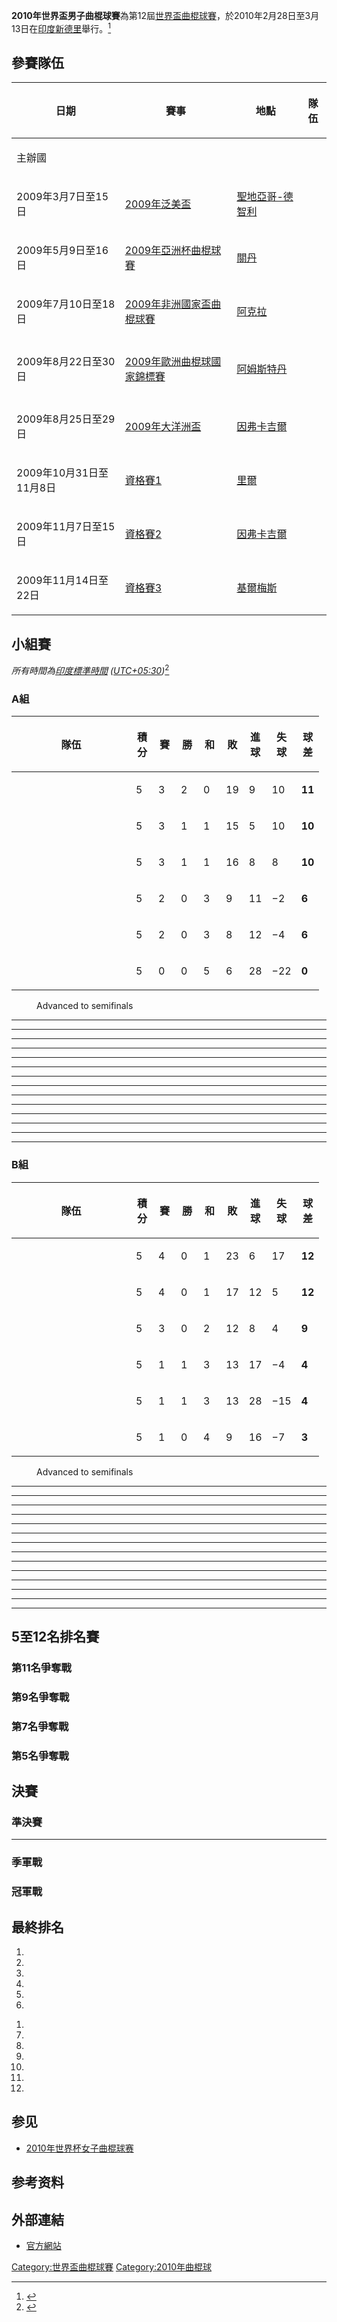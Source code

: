 {{Infobox hockey
| tournament = 2010年世界盃男子曲棍球賽
| other_titles = 
| image = FIHWorldCupDelhi2010.jpg
| size = 200px
| caption = Official logo
| country = India
| city = [[新德里|新德里]]
| venues = [[Dhyan_Chand_National_Stadium|Dhyan Chand National Stadium]]
| teams = 12
| champions = {{fh|Australia}}
| count = 2
| second = {{fh|Germany}}
| third = {{fh|Netherlands}}
| matches = 38
| goals = 199
| top_scorer = {{flagicon|Australia}} [[Luke_Doerner|Luke Doerner]]<br />{{flagicon|Netherlands}} [[Taeke_Taekema|Taeke Taekema]]
| top_scorer_goals = 8
| best_player = {{flagicon|Netherlands}} [[Guus_Vogels|Guus Vogels]]
| previous_year = 2006
| previous_tournament = 2006年世界盃男子曲棍球賽
| next_year = 2014
| next_tournament = 2014年世界盃男子曲棍球賽
}}

'''2010年世界盃男子曲棍球賽'''為第12屆[[世界盃曲棍球賽|世界盃曲棍球賽]]，於2010年2月28日至3月13日在[[印度|印度]][[新德里|新德里]]舉行。<ref>{{cite web|url=http://www.fih.ch/en/news-1347-2010-men-s-hockey-world-cup-to-be-staged|title=2010 Men’s Hockey World Cup to be staged in New Delhi|date=2007-11-07|publisher=FIH|accessdate=2012-11-03|archive-date=2013-12-03|archive-url=https://web.archive.org/web/20131203013919/http://www.fih.ch/en/news-1347-2010-men-s-hockey-world-cup-to-be-staged|dead-url=no}}</ref>


==參賽隊伍==
{| class=wikitable
!日期
!賽事
!地點
!隊伍
|-
|colspan=3|主辦國
|{{fh|India}}
|-
|2009年3月7日至15日
|[[2009年男子泛美盃|2009年泛美盃]]
|{{CHI}} [[聖地亞哥-德智利|聖地亞哥-德智利]]
|{{fh|Canada}}
|-
|2009年5月9日至16日
|[[2009年亞洲杯男子曲棍球賽|2009年亞洲杯曲棍球賽]]
|{{MAS}}[[關丹|關丹]]
|{{fh|South Korea}}
|-
|2009年7月10日至18日
|[[2009年男子非洲國家盃曲棍球賽|2009年非洲國家盃曲棍球賽]]
|{{GHA}} [[阿克拉|阿克拉]]
|{{fh|South Africa}}
|-
|2009年8月22日至30日
|[[2009年男子歐洲曲棍球國家錦標賽|2009年歐洲曲棍球國家錦標賽]]
|{{NED}} [[阿姆斯特丹|阿姆斯特丹]]
|{{fh|England}}<br />{{fh|Germany}}<br />{{fh|Netherlands}}<br />{{fh|Spain}}
|-
|2009年8月25日至29日
|[[2009年大洋洲盃|2009年大洋洲盃]]
|{{NZL}} [[因弗卡吉爾|因弗卡吉爾]]
|{{fh|Australia}}
|-
|2009年10月31日至11月8日
|[[2009年世界盃男子曲棍球賽資格賽#資格賽1|資格賽1]]
|{{FRA}} [[里爾|里爾]]
|{{fh|Pakistan}}
|-
|2009年11月7日至15日
|[[2009年世界盃男子曲棍球賽資格賽#資格賽2|資格賽2]]
|{{NZL}} [[因弗卡吉爾|因弗卡吉爾]]
|{{fh|New Zealand}}
|-
|2009年11月14日至22日
|[[2009年世界盃男子曲棍球賽資格賽#資格賽3|資格賽3]]
|{{ARG}} [[基爾梅斯|基爾梅斯]]
|{{fh|Argentina}}
|}

==小組賽==
''所有時間為[[印度標準時間|印度標準時間]] ([[UTC+05:30|UTC+05:30]])''<ref>{{cite web|url=http://timesofindia.indiatimes.com/sports/articleshow/5502664.cms|title=2010 FIH Men's Hockey World Cup - Schedule & Results|publisher=The Times of India|work=indiatimes.com|accessdate=2010-03-02|archive-date=2010-03-04|archive-url=https://web.archive.org/web/20100304063352/http://timesofindia.indiatimes.com/sports/articleshow/5502664.cms|dead-url=no}}</ref>
=== A組 ===
{| class=wikitable style="text-align:center"
!width=175|隊伍
!width=20|積分
!width=20|賽
!width=20|勝
!width=20|和
!width=20|敗
!width=20|進球
!width=20|失球
!width=20|球差
|-bgcolor="ccffcc"
|align=left|{{fh|Germany}}
|5||3||2||0||19||9||10||'''11'''
|-bgcolor="ccffcc"
|align=left|{{fh|Netherlands}}
|5||3||1||1||15||5||10||'''10'''
|-
|align=left|{{fh|South Korea}}
|5||3||1||1||16||8||8||'''10'''
|-
|align=left|{{fh|Argentina}}
|5||2||0||3||9||11||−2||'''6'''
|-
|align=left|{{fh|New Zealand}}
|5||2||0||3||8||12||−4||'''6'''
|-
|align=left|{{fh|Canada}}
|5||0||0||5||6||28||−22||'''0'''
|}
:{{colorbox|#ccffcc}} Advanced to semifinals

{{fieldhockeybox|date=2010年3月1日 |time=16:35 |team1={{fh-rt|New Zealand}} |score=3 – 2 |team2={{fh|Canada}} |report=[http://www.fih.ch/files/competitions/2010/WC%20Delhi/Day%202/2010-0301-NZL_CAN.pdf Report] |goals1=[[Priyesh_Bhana|Bhana]] {{fhgoal|FG|11}}<br />[[Nicholas_Haig|Haig]] {{fhgoal|PC|47}}<br />[[Ryan_Archibald|Archibald]] {{fhgoal|FG|66}} |goals2=[[Mark_Pearson_(field_hockey)|Pearson]] {{fhgoal|FG|1}}<br />[[Philip_Wright_(field_hockey)|Wright]] {{fhgoal|FG|20}} |umpires=Satinder Kumar (IND)<br /> Marcelo Servetto (ESP)}}
----
{{fieldhockeybox|date=2010年3月1日 |time=18:35 |team1={{fh-rt|Germany}} |score=2 – 2 |team2={{fh|South Korea}} |report=[http://www.fih.ch/files/competitions/2010/WC%20Delhi/Day%202/2010-0301-GER_KOR.pdf Report] |goals1=[[弗洛里安·富克斯|弗洛里安·富克斯]] {{fhgoal|FG|50}}<br />[[本亚明·韦斯|本亚明·韦斯]] {{fhgoal|PC|58}} |goals2=[[Hyun_Hye-Sung|Hyun Hye-Sung]] {{fhgoal|PC|4}}<br />[[Lee_Nam-Yong|Lee Nam-Yong]] {{fhgoal|FG|15}} |umpires=Ged Curran (SCO)<br />Tim Pullman (AUS)}}
----
{{fieldhockeybox|date=2010年3月1日 |time=20:35 |team1={{fh-rt|Netherlands}} |score=3 – 0 |team2={{fh|Argentina}} |report=[http://www.fih.ch/files/competitions/2010/WC%20Delhi/Day%202/2010-0301-NED_ARG.pdf Report] |goals1=[[Taeke_Taekema|Taekema]] {{fhgoal|PC|13|PC|35|PC|61}} |goals2= |umpires=Hamish Jamson (ENG)<br />David Gentles (AUS)}}
----
{{fieldhockeybox|date=2010年3月3日 |time=16:35 |team1={{fh-rt|Canada}} |score=0 – 6 |team2={{fh|Germany}} |report=[http://www.fih.ch/files/competitions/2010/WC%20Delhi/Day%204/2010-0303-CAN_GER.pdf Report] |goals1= |goals2=[[本亚明·韦斯|本亚明·韦斯]] {{fhgoal|FG|3}}<br />[[扬-马尔科·蒙塔格|扬-马尔科·蒙塔格]] {{fhgoal|PC|21}}<br />[[马克西米利安·米勒|马克西米利安·米勒]] {{fhgoal|PC|22}}<br />[[Martin_Haener|Haener]] {{fhgoal|PC|27}}<br />[[弗洛里安·富克斯|弗洛里安·富克斯]] {{fhgoal|FG|58|FG|63}} |umpires=David Gentles (AUS)<br />Kim Hong-Lae (KOR)}}
----
{{fieldhockeybox|date=2010年3月3日 |time=16:35 |team1={{fh-rt|Argentina}} |score=1 – 2 |team2={{fh|South Korea}} |report=[http://www.fih.ch/files/competitions/2010/WC%20Delhi/Day%204/2010-0303-ARG_KOR.pdf Report] |goals1=[[法昆多·卡力歐尼|法昆多·卡力歐尼]] {{fhgoal|FG|53}} |goals2=[[Lee_Nam-Yong|Lee Nam-Yong]] {{fhgoal|FG|62}}<br />[[Nam_Hyun-Woo|Nam Hyun-Woo]] {{fhgoal|PC|70}} |umpires=Christian Blasch (GER)<br />Satinder Kumar (IND)}}
----
{{fieldhockeybox|date=2010年3月3日 |time=20:35 |team1={{fh-rt|New Zealand}} |score=1 – 3 |team2={{fh|Netherlands}} |report=[http://www.fih.ch/files/competitions/2010/WC%20Delhi/Day%204/2010-0303-NZL_NED.pdf Report] |goals1=[[Phillip_Burrows|Burrows]] {{fhgoal|FG|1}} |goals2=[[Ronald_Brouwer|Brouwer]] {{fhgoal|FG|2}}<br />[[Taeke_Taekema|Taekema]] {{fhgoal|PC|7}} <br />[[Jeroen_Hertzberger|Hertzberger]] {{fhgoal|FG|27}} |umpires=Marcelo Servetto (ESP)<br />John Wright (RSA)}}
----
{{fieldhockeybox|date=2010年3月5日 |time=16:35 |team1={{fh-rt|South Korea}} |score=1 – 2 |team2={{fh|New Zealand}} |report=[http://www.fih.ch/files/competitions/2010/WC%20Delhi/Day%206/2010-0305-KOR_NZL.pdf Report] |goals1=[[Lee_Nam-Yong|Lee Nam-Yong]] {{fhgoal|PS|70}} |goals2=[[Andy_Hayward_(field_hockey)|Hayward]] {{fhgoal|PC|4}}<br />[[Dean_Couzins|Couzins]] {{fhgoal|PS|22}} |umpires=Gary Simmonds (RSA)<br /> Satinder Kumar (IND)}}
----
{{fieldhockeybox|date=2010年3月5日 |time=18:35 |team1={{fh-rt|Netherlands}} |score=6 – 0 |team2={{fh|Canada}} |report=[http://www.fih.ch/files/competitions/2010/WC%20Delhi/Day%206/2010-0305-NED_CAN.pdf Report] |goals1=[[Taeke_Taekema|Taekema]] {{fhgoal|PC|41}}<br />[[Ronald_Brouwer|Brouwer]] {{fhgoal|FG|43}}<br />[[Rogier_Hofman|Hofman]] {{fhgoal|FG|48|FG|56}}<br />[[Rob_Reckers|Reckers]] {{fhgoal|FG|53|PC|63}} |goals2= |umpires=Kim Hong-Lae (KOR)<br />Ged Curran (SCO)}}
----
{{fieldhockeybox|date=2010年3月5日 |time=20:35 |team1={{fh-rt|Germany}} |score=4 – 3 |team2={{fh|Argentina}} |report=[http://www.fih.ch/files/competitions/2010/WC%20Delhi/Day%206/2010-0305-GER_ARG.pdf Report] |goals1=[[马丁·茨维克尔|马丁·茨维克尔]] {{fhgoal|FG|5|PC|14}}<br />[[马蒂亚斯·维特豪斯|马蒂亚斯·维特豪斯]] {{fhgoal|FG|23}} <br />[[Martin_Hëner|Hëner]] {{fhgoal|PC|51}} |goals2=[[盧卡斯·馬汀·維拉|盧卡斯·馬汀·維拉]] {{fhgoal|FG|6}}<br />[[馬提亞斯·安利奎·培列德斯|馬提亞斯·安利奎·培列德斯]] {{fhgoal|PC|34}}<br />[[佩德羅·伊巴拉|佩德羅·伊巴拉]] {{fhgoal|PC|55}} |umpires=Roel van Eert (NED)<br />Andy Mair (SCO)}}
----
{{fieldhockeybox|date=2010年3月7日 |time=16:35 |team1={{fh-rt|South Korea}} |score=9 – 2 |team2={{fh|Canada}} |report=[http://www.fih.ch/files/competitions/2010/WC%20Delhi/Day%208/2010-0307-KOR_CAN.pdf Report] |goals1=[[Nam_Hyun-Woo|Nam Hyun-Woo]] {{fhgoal|PC|23|PC|67}}<br />[[Jang_Jong-Hyun|Jang Jong-Hyun]] {{fhgoal|PS|35+|PC|42|PC|61}}<br />[[Lee_Nam-Yong|Lee Nam-Yong]] {{fhgoal|FG|38}}<br />[[Yoon_Sung-Hoon|Yoon Sung-Hoon]] {{fhgoal|FG|40}}<br />[[You_Hyo-Sik|You Hyo-Sik]] {{fhgoal|FG|41|FG|63}} |goals2=[[Philip_Wright_(field_hockey)|Wright]] {{fhgoal|FG|42|FG|51}} |umpires=Colin Hutchinson (SCO)<br />Simon Taylor (NZL)}}
----
{{fieldhockeybox|date=2010年3月7日 |time=18:35 |team1={{fh-rt|New Zealand}} |score=0 – 1 |team2={{fh|Argentina}} |report=[http://www.fih.ch/files/competitions/2010/WC%20Delhi/Day%208/2010-0307-NZL_ARG.pdf Report] |goals1= |goals2=[[法昆多·卡力歐尼|法昆多·卡力歐尼]] {{fhgoal|FG|55}} |umpires=Christian Blasch (GER)<br />Gary Simmonds (RSA)}}
----
{{fieldhockeybox|date=2010年3月7日 |time=20:35 |team1={{fh-rt|Germany}} |score=2 – 2 |team2={{fh|Netherlands}} |report=[http://www.fih.ch/files/competitions/2010/WC%20Delhi/Day%208/2010-0307-GER_NED.pdf Report] |goals1=[[奥利弗·科恩|奥利弗·科恩]] {{fhgoal|FG|44}}<br />[[扬-马尔科·蒙塔格|扬-马尔科·蒙塔格]] {{fhgoal|FG|63}} |goals2=[[Wouter_Jolie|Jolie]] {{fhgoal|PC|23}}<br />[[Teun_de_Nooijer|De Nooijer]] {{fhgoal|FG|65}} |umpires=David Gentles (AUS)<br />Andy Mair (SCO)}}
----
{{fieldhockeybox|date=2010年3月9日 |time=16:35 |team1={{fh-rt|Germany}} |score=5 – 2 |team2={{fh|New Zealand}} |report=[http://www.fih.ch/files/competitions/2010/WC%20Delhi/Day%2010/2010-0309-GER_NZL.pdf Report] |goals1=[[Christoph_Menke|Menke]] {{fhgoal|FG|15}}<br />[[弗洛里安·富克斯|弗洛里安·富克斯]] {{fhgoal|PC|28}}<br />[[菲利普·维特|菲利普·维特]] {{fhgoal|FG|47}}<br />[[莫里茨·菲尔斯特|莫里茨·菲尔斯特]] {{fhgoal|PC|63}}<br />[[马蒂亚斯·维特豪斯|马蒂亚斯·维特豪斯]] {{fhgoal|PC|64}} |goals2=[[Shea_McAleese|McAleese]] {{fhgoal|PC|51}}<br />[[Nick_Wilson|Wilson]] {{fhgoal|FG|54}} |umpires=Andy Mair (SCO)<br />John Wright (RSA)}}
----
{{fieldhockeybox|date=2010年3月9日 |time=18:35 |team1={{fh-rt|Netherlands}} |score=1 – 2 |team2={{fh|South Korea}} |report=[http://www.fih.ch/files/competitions/2010/WC%20Delhi/Day%2010/2010-0309-NED_KOR.pdf Report] |goals1=[[Ronald_Brouwer|Brouwer]] {{fhgoal|FG|1}} |goals2=[[Nam_Hyun-Woo|Nam Hyun-Woo]] {{fhgoal|PC|31}}<br />[[Seo_Jong-Ho|Seo Jong-Ho]] {{fhgoal|FG|45}} |umpires=David Gentles (AUS)<br />Ged Curran (SCO)}}
----
{{fieldhockeybox|date=2010年3月9日 |time=20:35 |team1={{fh-rt|Canada}} |score=2 – 4 |team2={{fh|Argentina}} |report=[http://www.fih.ch/files/competitions/2010/WC%20Delhi/Day%2010/2010-0309-CAN_ARG.pdf Report] |goals1=[[Scott_Tupper|Tupper]] {{fhgoal|PC|60}}<br />[[David_Jameson|Jameson]] {{fhgoal|FG|65}} |goals2=[[盧卡斯·馬汀·維拉|盧卡斯·馬汀·維拉]] {{fhgoal|PC|29}}<br />[[馬提亞斯·安利奎·培列德斯|馬提亞斯·安利奎·培列德斯]] {{fhgoal|FG|43}}<br />[[Mario_Almada_(field_hockey)|Almada]] {{fhgoal|FG|56}}<br />[[Tomás_Argento|Argento]] {{fhgoal|FG|70}} |umpires=Hamish Jamson (ENG)<br />Kim Hong-Lae (KOR)}}

=== B組 ===
{| class=wikitable style="text-align:center"
!width=175|隊伍
!width=20|積分
!width=20|賽
!width=20|勝
!width=20|和
!width=20|敗
!width=20|進球
!width=20|失球
!width=20|球差
|-bgcolor="ccffcc"
|align=left|{{fh|Australia}}
|5||4||0||1||23||6||17||'''12'''
|-bgcolor="ccffcc"
|align=left|{{fh|England}}
|5||4||0||1||17||12||5||'''12'''
|-
|align=left|{{fh|Spain}}
|5||3||0||2||12||8||4||'''9'''
|-
|align=left|{{fh|India}}
|5||1||1||3||13||17||−4||'''4'''
|-
|align=left|{{fh|South Africa}}
|5||1||1||3||13||28||−15||'''4'''
|-
|align=left|{{fh|Pakistan}}
|5||1||0||4||9||16||−7||'''3'''
|} 
:{{colorbox|#ccffcc}} Advanced to semifinals

{{fieldhockeybox|date=2010年2月28日 |time=16:35 |team1={{fh-rt|South Africa}} |score=2 – 4 |team2={{fh|Spain}} |report=[http://www.fih.ch/files/competitions/2010/WC%20Delhi/Day%201/2010-0228-RSA_ESP.pdf Report] |goals1=[[朱利安·希克什|朱利安·希克什]] {{fhgoal|FG|16}}<br />[[Ian_Haley|Haley]] {{fhgoal|PC|30}} |goals2=[[Roc_Oliva|Oliva]] {{fhgoal|FG|19}}<br />[[David_Alegre|Alegre]] {{fhgoal|FG|20}}<br />[[Rodrigo_Garza|Garza]]{{fhgoal|FG|45}}<br />[[Pau_Quemada|Quemada]] {{fhgoal|PC|61}} |umpires=Roel van Eert (NED)<br />Colin Hutchinson (IRL)}}
----
{{fieldhockeybox|date=2010年2月28日 |time=18:35 |team1={{fh-rt|Australia}} |score=2 – 3 |team2={{fh|England}} |report=[http://www.fih.ch/files/competitions/2010/WC%20Delhi/Day%201/2010-0228-AUS_ENG.pdf Report] |goals1=[[杰米·德怀尔|杰米·德怀尔]] {{fhgoal|PS|23|PC|64}} |goals2=[[Ashley_Jackson_(field_hockey)|Jackson]] {{fhgoal|PC|24}}<br />[[James_Tindall|Tindall]] {{fhgoal|PC|33|FG|45}} |umpires=Christian Blasch (GER)<br />Kim Hong-Lae (KOR)}}
----
{{fieldhockeybox|date=2010年2月28日 |time=20:35 |team1={{fh-rt|India}} |score=4 – 1 |team2={{fh|Pakistan}} |report=[http://www.fih.ch/files/competitions/2010/WC%20Delhi/Day%201/2010-0228-PAK_IND.pdf Report] |goals1=[[Shivendra_Singh|Shivendra Singh]] {{fhgoal|PC|27}}<br />[[Sandeep_Singh|Sandeep Singh]] {{fhgoal|PC|35+|PC|56}}<br />[[Prabhjot_Singh|P. Singh]] {{fhgoal|FG|37}} |goals2=[[苏海尔·阿巴斯|苏海尔·阿巴斯]] {{fhgoal|PC|59}} |umpires=Andy Mair (SCO)<br />John Wright (RSA)}}
----
{{fieldhockeybox|date=2010年3月2日 |time=16:35 |team1={{fh-rt|South Africa}} |score=4 – 6 |team2={{fh|England}} |report=[http://www.fih.ch/files/competitions/2010/WC%20Delhi/Day%203/2010-0302-RSA_ENG.pdf Report] |goals1=[[Marvin_Harper|Harper]] {{fhgoal|FG|10|FG|53}}<br />[[Lloyd_Norris-Jones|Norris-Jones]] {{fhgoal|FG|25}}<br />[[Thornton_McDade|McDade]] {{fhgoal|FG|67}} |goals2=[[Richard_Mantell|Mantell]] {{fhgoal|PC|15|PC|57}}<br />[[Rob_Moore_(field_hockey)|Moore]] {{fhgoal|FG|23}}<br />[[Ashley_Jackson_(field_hockey)|Jackson]] {{fhgoal|FG|43}}<br />[[Nick_Catlin|Catlin]] {{fhgoal|FG|50}}<br />[[Iain_Mackay_(field_hockey)|Mackay]] {{fhgoal|FG|51}} |umpires=Tim Pullman (AUS)<br />Simon Taylor (NZL)}}
----
{{fieldhockeybox|date=2010年3月2日 |time=18:35 |team1={{fh-rt|Pakistan}} |score=2 – 1 |team2={{fh|Spain}} |report=[http://www.fih.ch/files/competitions/2010/WC%20Delhi/Day%203/2010-0302-PAK_ESP.pdf Report] |goals1=[[阿卜杜勒·哈西姆汗|阿卜杜勒·哈西姆汗]] {{fhgoal|FG|29|PC|67}} |goals2=[[David_Alegre|Alegre]] {{fhgoal|PC|65}} |umpires=Gary Simmonds (RSA)<br />Roel van Eert (NED)}}
----
{{fieldhockeybox|date=2010年3月2日 |time=20:35 |team1={{fh-rt|India}} |score=2 – 5 |team2={{fh|Australia}} |report=[http://www.fih.ch/files/competitions/2010/WC%20Delhi/Day%203/2010-0302-IND_AUS.pdf Report] |goals1=[[Vikram_Pillay|Pillay]] {{fhgoal|FG|35}}<br />[[Rajpal_Singh|R. Singh]] {{fhgoal|FG|53}} |goals2=[[利亚姆·德扬|利亚姆·德扬]] {{fhgoal|FG|2}}<br />[[格伦·特纳|格伦·特纳]] {{fhgoal|PC|7|FG|43}}<br />[[德斯·阿博特|德斯·阿博特]] {{fhgoal|FG|26}}<br />[[Luke_Doerner|Doerner]] {{fhgoal|PC|42}} |umpires=Ged Curran (SCO)<br />Andy Mair (SCO)}}
----
{{fieldhockeybox|date=2010年3月4日 |time=16:35 |team1={{fh-rt|South Africa}} |score=0 – 12 |team2={{fh|Australia}} |report=[http://www.fih.ch/files/competitions/2010/WC%20Delhi/Day%205/2010-0304-RSA_AUS.pdf Report] |goals1= |goals2=[[Luke_Doerner|Doerner]] {{fhgoal|PC|16|PC|34|PC|49|FG|66|PC|68}}<br />[[格伦·特纳|格伦·特纳]] {{fhgoal|FG|20|FG|62}}<br />[[德斯·阿博特|德斯·阿博特]] {{fhgoal|FG|26}}<br />[[弗格斯·卡瓦纳|弗格斯·卡瓦纳]] {{fhgoal|PC|35}}<br />[[马修·布图里尼|马修·布图里尼]] {{fhgoal|FG|44}}<br />[[杰米·德怀尔|杰米·德怀尔]] {{fhgoal|FG|52|FG|54}} |umpires=Simon Taylor (NZL)<br />Hamish Jamson (ENG)}}
----
{{fieldhockeybox|date=2010年3月4日 |time=18:35 |team1={{fh-rt|England}} |score=5 – 2 |team2={{fh|Pakistan}} |report=[http://www.fih.ch/files/competitions/2010/WC%20Delhi/Day%205/2010-0304-ENG_PAK.pdf Report] |goals1=[[Jonty_Clarke|Clarke]] {{fhgoal|FG|20|FG|62}}<br />[[Ashley_Jackson_(field_hockey)|Jackson]] {{fhgoal|FG|32}}<br />[[Barry_Middleton|Middleton]] {{fhgoal|FG|52|FG|65}} |goals2=[[沙基勒·阿巴西|沙基勒·阿巴西]] {{fhgoal|FG|45}}<br />[[雷汉·布特|雷汉·布特]] {{fhgoal|PC|49}} |umpires=Christian Blasch (GER)<br />Tim Pullman (AUS)}}
----
{{fieldhockeybox|date=2010年3月4日 |time=20:35 |team1={{fh-rt|India}} |score=2 – 5 |team2={{fh|Spain}} |report=[http://www.fih.ch/files/competitions/2010/WC%20Delhi/Day%205/2010-0304-ESP_IND.pdf Report] |goals1=[[Sandeep_Singh|Sandeep Singh]] {{fhgoal|PC|39}}<br />[[Gurwinder_Singh_Chandi|Chandi]] {{fhgoal|FG|43}} |goals2=[[Albert_Sala|Sala]] {{fhgoal|FG|19}}<br />[[Pol_Amat|Amat]] {{fhgoal|FG|35}}<br />[[Pau_Quemada|Quemada]] {{fhgoal|PC|41|PC|67}}<br />[[Roc_Oliva|Oliva]] {{fhgoal|FG|42}} |umpires=John Wright (RSA)<br /> David Gentles (AUS)}}
----
{{fieldhockeybox|date=2010年3月6日 |time=16:35 |team1={{fh-rt|Australia}} |score=2 – 0 |team2={{fh|Spain}} |report=[http://www.fih.ch/files/competitions/2010/WC%20Delhi/Day%207/2010-0306-AUS_ESP.pdf Report] |goals1=[[Luke_Doerner|Doerner]] {{fhgoal|PC|20}}<br />[[格伦·特纳|格伦·特纳]] {{fhgoal|FG|60}} |goals2= |umpires=John Wright (RSA)<br />Ged Curran (SCO)}}
----
{{fieldhockeybox|date=2010年3月6日 |time=18:35 |team1={{fh-rt|South Africa}} |score=4 – 3 |team2={{fh|Pakistan}} |report=[http://www.fih.ch/files/competitions/2010/WC%20Delhi/Day%207/2010-0306-RSA_PAK.pdf Report] |goals1=[[Gareth_Carr_(field_hockey)|Carr]] {{fhgoal|PC|38}} <br />[[Ian_Haley|Haley]] {{fhgoal|FG|41}}<br />[[Taine_Paton|T. Paton]] {{fhgoal|FG|46}}<br />[[Marvin_Harper|Harper]] {{fhgoal|FG|54}} |goals2=[[雷汉·布特|雷汉·布特]] {{fhgoal|FG|6}}<br />[[穆罕默德·伊姆兰|穆罕默德·伊姆兰]] {{fhgoal|PC|68}}<br />[[瓦西姆·艾哈迈德|瓦西姆·艾哈迈德]] {{fhgoal|PC|70+}} |umpires=Tim Pullman (AUS)<br />Hamish Jamson (ENG)}}
----
{{fieldhockeybox|date=2010年3月6日 |time=20:35 |team1={{fh-rt|India}} |score=2 – 3 |team2={{fh|England}} |report=[http://www.fih.ch/files/competitions/2010/WC%20Delhi/Day%207/2010-0306-ENG_IND.pdf Report] |goals1=[[Gurwinder_Singh_Chandi|Chandi]] {{fhgoal|FG|54}}<br />[[Rajpal_Singh|R. Singh]] {{fhgoal|FG|57}} |goals2=[[James_Tindall|Tindall]] {{fhgoal|FG|16}}<br />[[Ashley_Jackson_(field_hockey)|Jackson]] {{fhgoal|PC|42|FG|47}} |umpires=Christian Blasch (GER)<br />Marcelo Servetto (ESP)}}
----
{{fieldhockeybox|date=2010年3月8日 |time=16:35 |team1={{fh-rt|Spain}} |score=2 – 0 |team2={{fh|England}} |report=[http://www.fih.ch/files/competitions/2010/WC%20Delhi/Day%209/2010-0308-ESP_ENG.pdf Report] |goals1=[[Pau_Quemada|Quemada]] {{fhgoal|PC|35}}<br />[[Eduard_Tubau|Tubau]] {{fhgoal|FG|64}} |goals2= |umpires=Tim Pullman (AUS)<br />Satinder Kumar (IND)}}
----
{{fieldhockeybox|date=2010年3月8日 |time=18:35 |team1={{fh-rt|Australia}} |score=2 – 1 |team2={{fh|Pakistan}} |report=[http://www.fih.ch/files/competitions/2010/WC%20Delhi/Day%209/2010-0308-AUS_PAK.pdf Report] |goals1=[[德斯·阿博特|德斯·阿博特]] {{fhgoal|FG|38|FG|68}} |goals2=[[苏海尔·阿巴斯|苏海尔·阿巴斯]] {{fhgoal|PC|24}} |umpires=Marcelo Servetto (ESP)<br />Gary Simmonds (RSA)}}
----
{{fieldhockeybox|date=2010年3月8日 |time=20:35 |team1={{fh-rt|India}} |score=3 – 3 |team2={{fh|South Africa}} |report=[http://www.fih.ch/files/competitions/2010/WC%20Delhi/Day%209/2010-0308-RSA_IND.pdf Report] |goals1=[[Sarwanjit_Singh|Sarwanjit Singh]] {{fhgoal|FG|17}}<br />[[Diwakar|Diwakar]] {{fhgoal|FG|25}}<br />[[Shivendra_Singh|Shivendra Singh]] {{fhgoal|FG|66}} |goals2=[[Lloyd_Norris-Jones|Norris-Jones]] {{fhgoal|FG|7}}<br />[[Justin_Reid-Ross|Reid-Ross]] {{fhgoal|PC|39}}<br />[[Austin_Smith_(field_hockey)|Smith]] {{fhgoal|PC|48}} |umpires=Ged Curran (SCO)<br />Roel van Eert (NED)}}

==5至12名排名賽==
===第11名爭奪戰===
{{fieldhockeybox|date=2010年3月11日 |time=15:35 |team1={{fh-rt|Canada}} |score=3 – 2 |aet=yes |team2={{fh|Pakistan}} |report=[http://www.fih.ch/files/competitions/2010/WC%20Delhi/Day%2011/2010-0311-CAN_PAK.pdf Report] |goals1=[[Connor_Grimes|Grimes]] {{fhgoal|FG|12}}<br />[[Mark_Pearson_(field_hockey)|Pearson]] {{fhgoal|FG|58}}<br />[[Scott_Tupper|Tupper]] {{fhgoal|PC|83}} |goals2=[[Rehan_Butt|Butt]] {{fhgoal|FG|4}}<br />[[Akhtar_Ali_(field_hockey)|Ali]] {{fhgoal|FG|46}} |umpires=Colin Hutchinson (IRL)<br />Simon Taylor (NZL)}}

===第9名爭奪戰===
{{fieldhockeybox|date=2010年3月12日 |time=15:35 |team1={{fh-rt|New Zealand}} |score=4 – 4 |aet=yes |team2={{fh|South Africa}} |report=[http://www.fih.ch/files/competitions/2010/WC%20Delhi/Day%2012/2010-0312-NZL_RSA.pdf Report] |goals1=[[Hugo_Inglis|Inglis]] {{fhgoal|FG|40}}<br />[[Andy_Hayward_(field_hockey)|Hayward]] {{fhgoal|PC|42|PC|49|PC|70+}} |goals2=[[Justin_Reid-Ross|Reid-Ross]] {{fhgoal|FG|4}}<br />[[Lloyd_Norris-Jones|Norris-Jones]] {{fhgoal|FG|45}}<br />[[Taine_Paton|T. Paton]] {{fhgoal|FG|50}}<br />[[Tommy_Hammond|Hammond]] {{fhgoal|FG|57}} |umpires=Hamish Jamson (ENG)<br />Satinder Kumar (IND) |penalties1=[[Ryan_Archibald|Archibald]] {{fhps|m}}<br />[[Dean_Couzins|Couzins]] {{fhps|g}}<br />[[Andy_Hayward_(field_hockey)|Hayward]] {{fhps|g}}<br />[[Shea_McAleese|McAleese]] {{fhps|g}}<br />[[Nick_Wilson|Wilson]] {{fhps|g}}<br />——<br />[[Dean_Couzins|Couzins]] {{fhps|g}} |penaltyscore=5 – 4 |penalties2={{fhps|g}} [[Lloyd_Madsen|Madsen]]<br />{{fhps|g}} [[Justin_Reid-Ross|Reid-Ross]]<br />{{fhps|m}} [[Wade_Paton|W. Paton]]<br />{{fhps|g}} [[Ian_Haley|Haley]]<br />{{fhps|g}} [[Gareth_Carr|Carr]]<br />——<br />{{fhps|m}} [[Lloyd_Madsen|Madsen]]}}

===第7名爭奪戰===
{{fieldhockeybox|date=2010年3月12日 |time=18:05 |team1={{fh-rt|Argentina}} |score=4 – 2 |team2={{fh|India}} |report=[http://www.fih.ch/files/competitions/2010/WC%20Delhi/Day%2012/2010-0312-ARG_IND.pdf Report] |goals1=[[Tomás_Argento|Argento]] {{fhgoal|FG|28}}<br />[[Lucas_Vila|L. Vila]] {{fhgoal|PC|43|FG|45}}<br />[[Facundo_Callioni|Callioni]] {{fhgoal|FG|46}} |goals2=[[Sandeep_Singh|Sandeep Singh]] {{fhgoal|PS|42}}<br />[[Shivendra_Singh|Shivendra Singh]] {{fhgoal|FG|49}} |umpires=Tim Pullman (AUS)<br />Kim Hong-Lae (KOR)}}

===第5名爭奪戰===
{{fieldhockeybox|date=2010年3月12日 |time=20:35 |team1={{fh-rt|South Korea}} |score=0 – 2 |team2={{fh|Spain}} |report=[http://www.fih.ch/files/competitions/2010/WC%20Delhi/Day%2012/2010-0312-KOR_ESP.pdf Report] |goals1= |goals2=[[Pol_Amat|Amat]] {{fhgoal|FG|1|FG|32}} |umpires=Ged Curran (SCO)<br />Roel van Eert (NED)}}

==決賽==
{{Round4-with third
<!-- Date-Venue|Team 1|Score 1|Team 2|Score 2 -->
<!-- semi-finals -->
|2010年3月11日|'''{{fh|Germany}}'''|'''4'''|{{fh|England}}|1
|2010年3月11日|'''{{fh|Australia}}'''|'''2'''|{{fh|Netherlands}}|1
<!-- final -->
|2010年3月13日|{{fh|Germany}} |1|'''{{fh|Australia}}'''|'''2'''
<!-- third place -->
|2010年3月13日|{{fh|England}} |3|'''{{fh|Netherlands}}'''|'''4'''
}}

===準決賽===
{{fieldhockeybox|date=2010年3月11日 |time=18:05 |team1={{fh-rt|Germany}} |score=4 – 1 |team2={{fh|England}} |report=[http://www.fih.ch/files/competitions/2010/WC%20Delhi/Day%2011/2010-0311-GER_ENG.pdf Report] |goals1=[[扬-马尔科·蒙塔格|扬-马尔科·蒙塔格]] {{fhgoal|PC|6}}<br />[[奥利弗·科恩|奥利弗·科恩]] {{fhgoal|FG|11}}<br />[[Martin_Hëner|Hëner]]{{fhgoal|PC|31}}<br />[[利努斯·布特|利努斯·布特]] {{fhgoal|PC|60}} |goals2=[[Richard_Smith_(field_hockey)|Smith]] {{fhgoal|PC|19}} |umpires=David Gentles (AUS)<br />John Wright (RSA)}}
----
{{fieldhockeybox|date=2010年3月11日 |time=20:35 |team1={{fh-rt|Australia}} |score=2 – 1 |team2={{fh|Netherlands}} |report=[http://www.fih.ch/files/competitions/2010/WC%20Delhi/Day%2011/2010-0311-AUS_NED.pdf Report] |goals1=[[Luke_Doerner|Doerner]] {{fhgoal|PC|27}}<br />[[格伦·特纳|特纳]] {{fhgoal|FG|55}}
|goals2=[[Taeke_Taekema|Taekema]] {{fhgoal|PS|58}} |umpires=Christan Blasch (GER)<br />Andy Mair (SCO)}}

===季軍戰===
{{fieldhockeybox|date=2010年3月13日 |time=15:35 |team1={{fh-rt|England}} |score=3 – 4 |team2={{fh|Netherlands}} |report=[http://www.fih.ch/files/competitions/2010/WC%20Delhi/Day%2013/2010-0313-ENG_NED.pdf Report] |goals1=[[Alastair_Brogdon|Brogdon]] {{fhgoal|FG|23}}<br />[[Ashley_Jackson_(field_hockey)|Jackson]] {{fhgoal|PC|30|PC|34}} |goals2=[[Teun_de_Nooijer|De Nooijer]] {{fhgoal|FG|22}}<br />[[Taeke_Taekema|Taekema]] {{fhgoal|PC|48}}<br />[[Klaas_Vermeulen|Vermeulen]] {{fhgoal|FG|55}}<br />[[Rogier_Hofman|Hofman]] {{fhgoal|FG|67}} |umpires=Marcelo Servetto (ESP)<br />Gary Simmonds (RSA)}}

===冠軍戰===
{{fieldhockeybox|date=2010年3月13日 |time=18:05 |team1={{fh-rt|Germany}} |score=1 – 2 |team2={{fh|Australia}} |report=[http://www.fih.ch/files/competitions/2010/WC%20Delhi/Day%2013/2010-0313-GER_AUS.pdf Report] |goals1=[[莫里茨·菲尔斯特|菲尔斯特]] {{fhgoal|PC|48}} |goals2=[[Eddie_Ockenden|Ockenden]] {{fhgoal|FG|6}}<br />[[Luke_Doerner|Doerner]] {{fhgoal|PC|60}} |umpires=Andy Mair (SCO)<br />John Wright (RSA)}}

==最終排名==
{{col-begin|width=33em}}
{{col-2}}
#{{fh|Australia}}
#{{fh|Germany}}
#{{fh|Netherlands}}
#{{fh|England}}
#{{fh|Spain}}
#{{fh|South Korea}}
{{col-2}}
#<li value=7>{{fh|Argentina}}
#{{fh|India}}
#{{fh|New Zealand}}
#{{fh|South Africa}}
#{{fh|Canada}}
#{{fh|Pakistan}}
{{col-end}}

== 参见 ==
*[[2010年世界杯女子曲棍球赛|2010年世界杯女子曲棍球赛]]

==参考资料==
{{Reflist}}

==外部連結==
*[https://archive.is/20121205220435/http://209.20.80.25/vsite/vcontent/page/newslist/0,8506,5234-200656-217879-48000-news-list,00.html 官方網站]


{{世界盃曲棍球賽}}


[[Category:世界盃曲棍球賽|Category:世界盃曲棍球賽]]
[[Category:2010年曲棍球|Category:2010年曲棍球]]